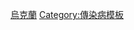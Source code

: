 <noinclude>
{{main|2019冠狀病毒病烏克蘭疫情}}
</noinclude>{{Medical cases chart
|barwidth=medium
|numwidth=wmmm

| disease = 2019冠狀病毒病
| location = 烏克蘭
| outbreak = 2019冠狀病毒病病例數

| right2 = 死亡數
| changetype1= p <!-- p = percent & a = absolute -->
| changetype2= p <!-- p = percent & a = absolute -->
| recoveries=y
| collapsible=y
|data=
<!-- Date;Deaths;Recoveries;Total confirmed -->
2020-03-03;;;1
;;;1
2020-03-12;;;3
2020-03-13;1;;3
2020-03-14;1;;3
2020-03-15;1;;5
2020-03-16;1;;7
2020-03-17;2;;14
2020-03-18;2;;16
2020-03-19;3;;26
2020-03-20;3;1;40
2020-03-21;3;1;47
2020-03-22;3;1;73
2020-03-23;3;1;84
2020-03-24;4;1;113
2020-03-25;5;1;156
2020-03-26;5;4;218
2020-03-27;8;5;311
2020-03-28;9;5;418
2020-03-29;11;6;480
2020-03-30;13;8;549
2020-03-31;17;10;669
2020-04-01;20;13;804
2020-04-02;23;19;942
2020-04-03;28;23;1096
2020-04-04;32;25;1251
2020-04-05;38;28;1319
2020-04-06;45;28;1462
2020-04-07;52;35;1668
2020-04-08;57;45;1892
2020-04-09;69;61;2203
2020-04-10;73;79;2511
2020-04-11;83;89;2777
2020-04-12;93;97;3102
2020-04-13;98;119;3372
2020-04-14;108;143;3764
2020-04-15;116;186;4161
2020-04-16;125;246;4662
2020-04-17;133;275;5106
2020-04-18;141;347;5449
2020-04-19;151;359;5710
2020-04-20;161;367;6125
2020-04-21;174;424;6592
2020-04-22;187;504;7170
2020-04-23;193;601;7647
2020-04-24;201;782;8125
2020-04-25;209;840;8617
2020-04-26;220;864;9009
2020-04-27;239;992;9410
2020-04-28;250;1103;9866
2020-04-29;261;1238;10406
2020-04-30;272;1413;10861
2020-05-01;279;1498;11411
2020-05-02;288;1547;11913
2020-05-03;303;1619;12331
2020-05-04;316;1875;12697
2020-05-05;327;2097;13184
2020-05-06;340;2396;13691
2020-05-07;361;2706;14195
2020-05-08;376;2909;14710
2020-05-09;391;3060;15232
2020-05-10;408;3288;15648
2020-05-11;425;3373;16023
2020-05-12;439;3716;16425
2020-05-13;456;4143;16847
2020-05-14;476;4473;17330
2020-05-15;497;4906;17858
2020-05-16;514;5116;18291
2020-05-17;535;5276;18616
2020-05-18;548;5632;18876
2020-05-19;564;5955;19230
2020-05-20;579;6227;19706
2020-05-21;588;6585;20148
2020-05-22;605;6929;20580
2020-05-23;617;7108;20986
2020-05-24;623;7234;21245
2020-05-25;644;7575;21584
2020-05-26;658;7995;21905
2020-05-27;669;8439;22382
2020-05-28;679;8934;22811
2020-05-29;696;9311;23204
2020-05-30;708;9538;23672
2020-05-31;718;9690;24012
2020-06-01;727;10078;24340
2020-06-02;735;10440;24823
2020-06-03;747;11042;25411
2020-06-04;762;11372;25964
2020-06-05;777;11812;26514
2020-06-06;788;12054;26999
2020-06-07;797;12195;27462
2020-06-08;810;12412;27856
2020-06-09;833;12769;28381
2020-06-10;854;13141;29070
2020-06-11;870;13464;29753
2020-06-12;880;13976;30506
2020-06-13;889;14082;31154
2020-06-14;901;14253;31810
2020-06-15;912;14528;32476
2020-06-16;943;14943;33234
2020-06-17;966;15447;34063
2020-06-18;985;16033;34984
2020-06-19;994;16406;35825
2020-06-20;1002;16509;36560
2020-06-21;1012;16642;37241
2020-06-22;1035;16956;38074
2020-06-23;1051;17409;39014
2020-06-24;1067;17758;40008
2020-06-25;1086;18299;41117
2020-06-26;1110;18701;42065
2020-06-27;1129;18934;42982
2020-06-28;1147;19027;43638
2020-06-29;1159;19115;44334
2020-06-30;1173;19548;44998
2020-07-01;1185;20053;45887
2020-07-02;1212;20558;46763
2020-07-03;1227;21115;47677
2020-07-04;1249;21376;48500
2020-07-05;1262;21703;49043
2020-07-06;1283;22193;49607
2020-07-07;1306;23119;50414
2020-07-08;1327;23784;51224
2020-07-09;1345;24800;52043
2020-07-10;1372;25661;52843
2020-07-11;1383;26118;53521
2020-07-12;1398;26503;54133
2020-07-13;1412;27154;54771
2020-07-14;1427;28131;55607
2020-07-15;1445;28931;56455
2020-07-16;1456;29769;57264
2020-07-17;1477;30525;58111
2020-07-18;1485;30879;58842
2020-07-19;1498;31439;59493
2020-07-20;1518;32199;60166
2020-07-21;1534;33172;60995
2020-07-22;1551;34000;61851
2020-07-23;1571;34886;62823
2020-07-24;1590;35497;63929
2020-07-25;1605;35807;64849
2020-07-26;1616;36112;65656
2020-07-27;1629;36744;66575
2020-07-28;1650;37394;67597
2020-07-29;1673;38154;68794
2020-07-30;1693;38752;69884
2020-07-31;1709;39308;71056
2020-08-01;1725;39543;72168
2020-08-02;1738;39876;73158
2020-08-03;1764;40613;74219
2020-08-04;1788;41527;75490
2020-08-05;1819;42524;76808
2020-08-06;1852;43055;78261
2020-08-07;1879;43655;79750
2020-08-08;1897;43972;80949
2020-08-09;1922;44359;81957
2020-08-10;1951;44934;83115
2020-08-11;1970;45686;84548
2020-08-12;1992;46216;86140
2020-08-13;2011;46797;87872
2020-08-14;2044;47430;89719
2020-08-15;2070;47822;91356
2020-08-16;2089;48164;92820
2020-08-17;2116;48925;94436
2020-08-18;2144;49737;96403
2020-08-19;2184;50441;98537
2020-08-20;2207;51078;100643
2020-08-21;2244;51735;102971
2020-08-22;2271;52235;104958
2020-08-23;2293;52524;106757
2020-08-24;2318;52870;108415
2020-08-25;2354;53454;110085
2020-08-26;2403;54217;112059
2020-08-27;2438;55083;114497
2020-08-28;2492;56138;116978
2020-08-29;2527;56734;119074
2020-08-30;2557;57114;121215
2020-08-31;2605;57802;123303
2020-09-01;2656;58817;125798
2020-09-02;2710;59676;128228
2020-09-03;2761;60613;130951
2020-09-04;2836;61649;133787
2020-09-05;2846;62227;135894
2020-09-06;2877;62606;138068
2020-09-07;2934;63546;140479
2020-09-08;2979;64703;143030
2020-09-09;3023;65877;145612
2020-09-10;3076;67005;148756
2020-09-11;3103;68346;151859
2020-09-12;3178;68893;154335
2020-09-13;3211;69543;156797
2020-09-14;3264;70810;159702
2020-09-15;3340;72324;162660
2020-09-16;3584;73913;166244
2020-09-17;3468;75486;169472
2020-09-18;3516;76754;172712
2020-09-19;3557;77512;175678
2020-09-20;3583;78184;178353
2020-09-21;3642;79901;181237
2020-09-22;3705;81670;184734
2020-09-23;3757;83458;188106
2020-09-24;3827;85133;191671
2020-09-25;3833;86873;195504
2020-09-26;3959;87882;198634
2020-09-27;3996;88453;201305
2020-09-28;4065;90250;204932
2020-09-29;4129;92360;208959
2020-09-30;4193;94398;213028
2020-10-01;4261;96591;217661
2020-10-02;4353;98737;222322
2020-10-03;4397;100107;226462
2020-10-04;4430;101252;230236
2020-10-05;4520;103401;234584
2020-10-06;4597;105970;239337
2020-10-07;4690;108233;244734
2020-10-08;4779;110650;250538
2020-10-09;4887;112570;256266
2020-10-10;4972;113507;261034
2020-10-11;5015;114410;265454
2020-10-12;5122;116562;270587
2020-10-13;5229;118699;276177
2020-10-14;5302;119650;281239
2020-10-15;5408;121919;287231
2020-10-16;5517;124113;293641
2020-10-17;5607;125377;298872
2020-10-18;5673;126489;303638
2020-10-19;5786;129533;309107
2020-10-20;5927;132219;315826
2020-10-21;6043;134898;322879
2020-10-22;6164;137578;330396
2020-10-23;6289;139755;337410
2020-10-24;6391;141508;343498
2020-10-25;6464;142537;348924
2020-10-26;6590;145336;355601
2020-10-27;6755;148642;363075
2020-10-28;6868;151632;370417
2020-10-29;7041;155026;378729
2020-10-30;7196;158928;387481
2020-10-31;7306;161441;395440
2020-11-01;7375;163768;402194
2020-11-02;7532;168868;411093
2020-11-03;7731;176404;420617
2020-11-04;7924;184782;430467
2020-11-05;8125;195544;440188
2020-11-06;8312;204229;450934
2020-11-07;8450;206866;460331
2020-11-08;8565;209143;469018
2020-11-09;8756;214657;479197
2020-11-10;8947;221459;489808
2020-11-11;9145;227694;500865
2020-11-12;9317;233849;512652
2020-11-13;9508;238811;525176
2020-11-14;9603;241444;535857
2020-11-15;9697;244197;545689
2020-11-16;9856;250983;557657
2020-11-17;10112;259079;570153
2020-11-18;10369;266479;583510
2020-11-19;10598;274324;598085
2020-11-20;10813;282313;612665
2020-11-21;10951;286917;624744
2020-11-22;11075;291060;635689
2020-11-23;11263;299358;647976
2020-11-24;11492;307778;661858
2020-11-25;11717;317395;677189
2020-11-26;11909;326238;693407
2020-11-27;12093;335135;709701
2020-11-28;12213;339378;722679
2020-11-29;12327;345149;732625
2020-11-30;12548;355172;745123
2020-12-01;12717;369054;758264
2020-12-02;12960;384426;772760
2020-12-03;13195;397809;787891
2020-12-04;13421;412533;801716
2020-12-05;13588;418581;813306
2020-12-06;13733;423704;821947
2020-12-07;13928;436564;832758
2020-12-08;14204;451118;845343
2020-12-09;14470;465021;858714
2020-12-10;14755;480348;872228
2020-12-11;14998;494001;885039
2020-12-12;15154;501564;894215
2020-12-13;15247;506718;900666
2020-12-14;15480;522868;909082
2020-12-15;15744;535417;919704
2020-12-16;15996;548356;931751
2020-12-17;16256;561222;944381
2020-12-18;16469;574536;956123
2020-12-19;16585;581162;964448
2020-12-20;16665;586268;970993
2020-12-21;16897;600288;979506
2020-12-22;17172;615660;989642
2020-12-23;17395;631435;1001132
2020-12-24;17581;646772;1012167
2020-12-25;17702;651917;1019876
2020-12-26;17774;658538;1025989
2020-12-27;17849;665729;1030374
2020-12-28;18081;681835;1037362
2020-12-29;18324;698190;1045348
2020-12-30;18533;709993;1055047
2021-01-01;18731;722615;1069517
2021-01-02;18854;728865;1074093
2021-01-03;18927;733558;1078251
2021-01-04;19129;747408;1083585
2021-01-05;19357;761898;1090496
2021-01-06;19505;773214;1099493
2021-01-07;19588;778345;1105169
2021-01-08;19668;786306;1110015
2021-01-09;19767;791598;1115026
2021-01-10;19835;796417;1119314
2021-01-11;20019;812368;1124430
2021-01-12;20214;826871;1130839
2021-01-13;20376;837063;1138764
2021-01-14;20542;847391;1146963
2021-01-15;20686;857183;1154692
2021-01-16;20802;865960;1160682
2021-01-17;20869;871196;1163716
2021-01-18;21046;886248;1167655
2021-01-19;21258;900749;1172038
2021-01-20;21499;914730;1177621
2021-01-21;21662;928969;1182969
2021-01-22;21778;942107;1187897
2021-01-23;21861;947514;1191812
2021-01-24;21924;953297;1194328
2021-01-25;22057;965835;1197107
2021-01-26;22202;980085;1200883
2021-01-27;22351;992031;1206412
2021-01-28;22479;1003341;1211593
2021-01-29;22628;1014658;1216278
2021-01-30;22707;1018784;1219455
2021-01-31;22768;1023915;1221485
2021-02-01;22924;1035372;1223879
2021-02-02;23089;1045473;1227164
2021-02-03;23229;1055406;1232246
2021-02-04;23707;1063591;1237169

|caption='''來源：'''
烏克蘭衛生部每天公佈的[https://index.minfin.com.ua/ua/reference/coronavirus/ukraine/ 數據]
}}
<noinclude>
{{COVID-19}}
[[Category:2019冠狀病毒病病例數模板|烏克蘭]]
[[Category:傳染病模板]]
</noinclude>